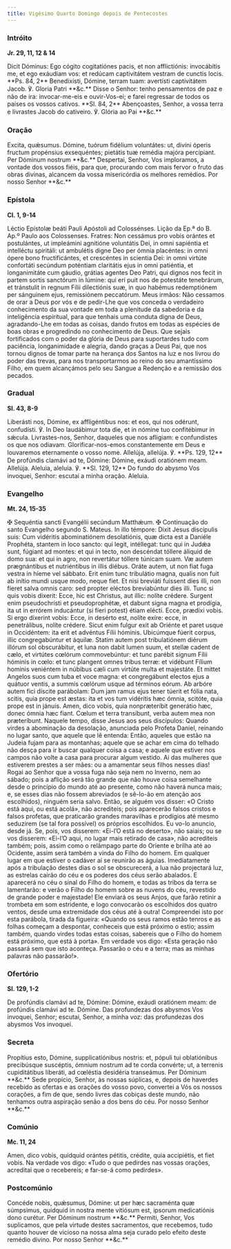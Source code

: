 ```yaml
---
title: Vigésimo Quarto Domingo depois de Pentecostes
---
```


### Intróito

**Jr. 29, 11, 12 & 14**

<div class="grid grid-cols-2 gap-5">
  <span class="text-justify">
    Dicit Dóminus: Ego cógito cogitatiónes pacis, et non afflictiónis:
    invocábitis me, et ego exáudiam vos: et redúcam captivitátem vestram de
    cunctis locis. **Ps. 84, 2** Benedixísti, Dómine, terram tuam: avertísti
    captivitátem Jacob. ℣. Gloria Patri **&c.**
  </span>
  <span class="text-justify">
    Disse o Senhor: tenho pensamentos de paz e não de ira: invocar-me-eis e
    ouvir-Vos-ei; e farei regressar de todos os países os vossos cativos. **Sl.
    84, 2** Abençoastes, Senhor, a vossa terra e livrastes Jacob do cativeiro.
    ℣. Glória ao Pai **&c.**
  </span>
</div>

### Oração

<div class="grid grid-cols-2 gap-5">
  <span class="text-justify">
    Excita, quǽsumus. Dómine, tuórum fidélium voluntátes: ut, divíni óperis
    fructum propénsius exsequéntes; pietátis tuæ remédia majóra percípiant. Per
    Dóminum nostrum **&c.**
  </span>
  <span class="text-justify">
    Despertai, Senhor, Vos imploramos, a vontade dos vossos fiéis, para que,
    procurando com mais fervor o fruto das obras divinas, alcancem da vossa
    misericórdia os melhores remédios. Por nosso Senhor **&c.**
  </span>
</div>

### Epístola

**Cl. 1, 9-14**

<div class="grid grid-cols-2 gap-5">
  <span class="text-justify">
    Léctio Epístolæ beáti Pauli Apóstoli ad Colossénses.
  </span>
  <span class="text-justify">
    Lição da Ep.ª do B. Ap.º Paulo aos Colossenses.
  </span>
  <span class="text-justify">
    Fratres: Non cessámus pro vobis orántes et postulántes, ut impleámini
    agnitióne voluntátis Dei, in omni sapiéntia et intelléctu spiritáli: ut
    ambulétis digne Deo per ómnia placéntes: in omni ópere bono fructificántes,
    et crescéntes in scientia Dei: in omni virtúte confortáti secúndum poténtiam
    claritátis ejus in omni patiéntia, et longanimitáte cum gáudio, grátias
    agentes Deo Patri, qui dignos nos fecit in partem sortis sanctórum in
    lúmine: qui erí puit nos de potestáte tenebrárum, et tránstulit in regnum
    Fílii dilectiónis suæ, in quo habémus redemptiónem per sánguinem ejus,
    remissiónem peccatórum.
  </span>
  <span class="text-justify">
    Meus irmãos: Não cessamos de orar a Deus por vós e de pedir-Lhe que vos
    conceda o verdadeiro conhecimento da sua vontade em toda a plenitude da
    sabedoria e da inteligência espiritual, para que tenhais uma conduta digna
    de Deus, agradando-Lhe em todas as coisas, dando frutos em todas as espécies
    de boas obras e progredindo no conhecimento de Deus. Que sejais fortificados
    com o poder da glória de Deus para suportardes tudo com paciência,
    longanimidade e alegria, dando graças a Deus Pai, que nos tornou dignos de
    tomar parte na herança dos Santos na luz e nos livrou do poder das trevas,
    para nos transportarmos ao reino do seu amantíssimo Filho, em quem
    alcançámos pelo seu Sangue a Redenção e a remissão dos pecados.
  </span>
</div>

### Gradual

**Sl. 43, 8-9**

<div class="grid grid-cols-2 gap-5">
  <span class="text-justify">
    Liberásti nos, Dómine, ex affligéntibus nos: et eos, qui nos odérunt,
    confudísti. ℣. In Deo laudábimur tota die, et in nómine tuo confitébimur in
    sǽcula.
  </span>
  <span class="text-justify">
    Livrastes-nos, Senhor, daqueles que nos afligiam: e confundistes os que nos
    odiavam. Glorificar-nos-emos constantemente em Deus e louvaremos eternamente
    o vosso nome.
  </span>
  <span class="text-justify">
    Allelúja, allelúja. ℣. **Ps. 129, 12** De profúndis clamávi ad te, Dómine:
    Dómine, exáudi oratiónem meam. Allelúja.
  </span>
  <span class="text-justify">
    Aleluia, aleluia. ℣. **Sl. 129, 12** Do fundo do abysmo Vos invoquei,
    Senhor: escutai a minha oração. Aleluia.
  </span>
</div>

### Evangelho

**Mt. 24, 15-35**

<div class="grid grid-cols-2 gap-5">
  <span class="text-justify">
    <span class="text-red-500">✠</span> Sequéntia sancti Evangélii secúndum
    Matthǽum.
  </span>
  <span class="text-justify">
    <span class="text-red-500">✠</span> Continuação do santo Evangelho segundo
    S. Mateus.
  </span>
  <span class="text-justify">
    In illo témpore: Dixit Jesus discípulis suis: Cum vidéritis abominatiónem
    desolatiónis, quæ dicta est a Daniéle Prophéta, stantem in loco sancto: qui
    legit, intéllegat: tunc qui in Judǽa sunt, fúgiant ad montes: et qui in
    tecto, non descéndat tóllere áliquid de domo sua: et qui in agro, non
    revertátur tóllere túnicam suam. Væ autem prægnántibus et nutriéntibus in
    illis diébus. Oráte autem, ut non fiat fuga vestra in híeme vel sábbato.
    Erit enim tunc tribulátio magna, qualis non fuit ab inítio mundi usque modo,
    neque fiet. Et nisi breviáti fuíssent dies illi, non fíeret salva omnis
    caro: sed propter eléctos breviabúntur dies illi. Tunc si quis vobis
    díxerit: Ecce, hic est Christus, aut illic: nolíte crédere. Surgent enim
    pseudochrísti et pseudoprophétæ, et dabunt signa magna et prodígia, ita ut
    in errórem inducántur (si fíeri potest) étiam elécti. Ecce, prædíxi vobis.
    Si ergo díxerint vobis: Ecce, in desérto est, nolíte exíre: ecce, in
    penetrálibus, nolíte crédere. Sicut enim fulgur exit ab Oriénte et paret
    usque in Occidéntem: ita erit et advéntus Fílii hóminis. Ubicúmque fúerit
    corpus, illic congregabúntur et áquilæ. Statim autem post tribulatiónem
    diérum illórum sol obscurábitur, et luna non dabit lumen suum, et stellæ
    cadent de cælo, et virtútes cœlórum commovebúntur: et tunc parébit signum
    Fílii hóminis in cœlo: et tunc plangent omnes tribus terræ: et vidébunt
    Fílium hominis veniéntem in núbibus cæli cum virtúte multa et majestáte. Et
    mittet Angelos suos cum tuba et voce magna: et congregábunt electos ejus a
    quátuor ventis, a summis cœlórum usque ad términos eórum. Ab arbóre autem
    fici díscite parábolam: Dum jam ramus ejus tener túerit et fólia nata,
    scitis, quia prope est æstas: ita et vos tum vidéritis hæc ómnia, scitóte,
    quia prope est in jánuis. Amen, dico vobis, quia nonpræteríbit generátio
    hæc, donec ómnia hæc fiant. Cœlum et terra transíbunt, verba autem mea non
    præteríbunt.
  </span>
  <span class="text-justify">
    Naquele tempo, disse Jesus aos seus discípulos: Quando virdes a abominação
    da desolação, anunciada pelo Profeta Daniel, reinando no lugar santo, que
    aquele que lê entenda: Então, aqueles que estão na Judeia fujam para as
    montanhas; aquele que se achar em cima do telhado não desça para ir buscar
    qualquer coisa a casa; e aquele que estiver nos campos não volte a casa para
    procurar algum vestido. Ai das mulheres que estiverem prestes a ser mães: ou
    a amamentar seus filhos nesses dias! Rogai ao Senhor que a vossa fuga não
    seja nem no Inverno, nem ao sábado; pois a aflição será tão grande que não
    houve coisa semelhante desde o princípio do mundo até ao presente, como não
    haverá nunca mais; e, se esses dias não fossem abreviados (e sê-lo-ão em
    atenção aos escolhidos), ninguém seria salvo. Então, se alguém vos disser:
    «O Cristo está aqui, ou está acolá», não acrediteis; pois aparecerão falsos
    cristos e falsos profetas, que praticarão grandes maravilhas e prodígios até
    mesmo seduzirem (se tal fora possível) os próprios escolhidos. Eu vo-lo
    anuncio, desde já. Se, pois, vos disserem: «Ei-l’O está no deserto», não
    saiais; ou se vos disserem: «Ei-l’O aqui, no lugar mais retirado de casa»,
    não acrediteis também; pois, assim como o relâmpago parte do Oriente e
    brilha até ao Ocidente, assim será também a vinda do Filho do homem. Em
    qualquer lugar em que estiver o cadáver aí se reunirão as águias.
    Imediatamente após a tribulação destes dias o sol se obscurecerá, a lua não
    projectará luz, as estrelas cairão do céu e os poderes dos céus serão
    abalados. E aparecerá no céu o sinal do Filho do homem, e todas as tribos da
    terra se lamentarão: e verão o Filho do homem sobre as nuvens do céu,
    revestido de grande poder e majestade! Ele enviará os seus Anjos, que farão
    retinir a trombeta em som estridente, e logo convocarão os escolhidos dos
    quatro ventos, desde uma extremidade dos céus até à outra! Compreendei isto
    por esta parábola, tirada da figueira: «Quando os seus ramos estão tenros e
    as folhas começam a despontar, conheceis que está próximo o estio; assim
    também, quando virdes todas estas coisas, sabereis que o Filho do homem está
    próximo, que está à porta». Em verdade vos digo: «Esta geração não passará
    sem que isto aconteça. Passarão o céu e a terra; mas as minhas palavras não
    passarão!».
  </span>
</div>

### Ofertório

**Sl. 129, 1-2**

<div class="grid grid-cols-2 gap-5">
  <span class="text-justify">
    De profúndis clamávi ad te, Dómine: Dómine, exáudi oratiónem meam: de
    profúndis clamávi ad te. Dómine.
  </span>
  <span class="text-justify">
    Das profundezas dos abysmos Vos invoquei, Senhor; escutai, Senhor, a minha
    voz: das profundezas dos abysmos Vos invoquei.
  </span>
</div>

### Secreta

<div class="grid grid-cols-2 gap-5">
  <span class="text-justify">
    Propítius esto, Dómine, supplicatiónibus nostris: et, pópuli tui
    oblatiónibus precibúsque suscéptis, ómnium nostrum ad te corda convérte; ut,
    a terrenis cupiditátibus liberáti, ad cœléstia desidéria transeámus. Per
    Dóminum **&c.**
  </span>
  <span class="text-justify">
    Sede propício, Senhor, às nossas súplicas, e, depois de haverdes recebido as
    ofertas e as orações do vosso povo, convertei a Vós os nossos corações, a
    fim de que, sendo livres das cobiças deste mundo, não tenhamos outra
    aspiração senão a dos bens do céu. Por nosso Senhor **&c.**
  </span>
</div>

### Comúnio

**Mc. 11, 24**

<div class="grid grid-cols-2 gap-5">
  <span class="text-justify">
    Amen, dico vobis, quidquid orántes pétitis, crédite, quia accipiétis, et
    fiet vobis.
  </span>
  <span class="text-justify">
    Na verdade vos digo: «Tudo o que pedirdes nas vossas orações, acreditai que
    o recebereis; e far-se-á como pedirdes».
  </span>
</div>

### Postcomúnio

<div class="grid grid-cols-2 gap-5">
  <span class="text-justify">
    Concéde nobis, quǽsumus, Dómine: ut per hæc sacraménta quæ súmpsimus,
    quidquid in nostra mente vitiósum est, ipsorum medicatiónis dono curétur.
    Per Dóminum nostrum **&c.**
  </span>
  <span class="text-justify">
    Permiti, Senhor, Vos suplicamos, que pela virtude destes sacramentos, que
    recebemos, tudo quanto houver de vicioso na nossa alma seja curado pelo
    efeito deste remédio divino. Por nosso Senhor **&c.**
  </span>
</div>
